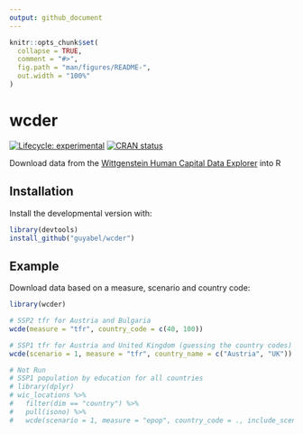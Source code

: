 ```yaml
---
output: github_document
---
```


<!-- README.md is generated from README.Rmd. Please edit that file -->

```r
knitr::opts_chunk$set(
  collapse = TRUE,
  comment = "#>",
  fig.path = "man/figures/README-",
  out.width = "100%"
)
```

# wcder

<!-- badges: start -->
[![Lifecycle: experimental](https://img.shields.io/badge/lifecycle-experimental-orange.svg)](https://www.tidyverse.org/lifecycle/#experimental)
[![CRAN status](https://www.r-pkg.org/badges/version/wcder)](https://CRAN.R-project.org/package=wcder)
<!-- badges: end -->

Download data from the [Wittgenstein Human Capital Data Explorer](http://dataexplorer.wittgensteincentre.org/wcde-v2/) into R

## Installation

<!-- You can install the released version of wcder from [CRAN](https://CRAN.R-project.org) with: -->

<!-- ``` r -->
<!-- install.packages("wcder") -->
<!-- ``` -->

Install the developmental version with:

``` r
library(devtools)
install_github("guyabel/wcder")
```

## Example

Download data based on a measure, scenario and country code:

```r
library(wcder)

# SSP2 tfr for Austria and Bulgaria
wcde(measure = "tfr", country_code = c(40, 100))

# SSP1 tfr for Austria and United Kingdom (guessing the country codes)
wcde(scenario = 1, measure = "tfr", country_name = c("Austria", "UK"))

# Not Run
# SSP1 population by education for all countries
# library(dplyr)
# wic_locations %>%
#   filter(dim == "country") %>%
#   pull(isono) %>%
#   wcde(scenario = 1, measure = "epop", country_code = ., include_scenario_names = TRUE)
```

<!-- What is special about using `README.Rmd` instead of just `README.md`? You can include R chunks like so: -->

<!-- ```{r cars} -->
<!-- summary(cars) -->
<!-- ``` -->

<!-- You'll still need to render `README.Rmd` regularly, to keep `README.md` up-to-date. -->

<!-- You can also embed plots, for example: -->

<!-- ```{r pressure, echo = FALSE} -->
<!-- plot(pressure) -->
<!-- ``` -->

<!-- In that case, don't forget to commit and push the resulting figure files, so they display on GitHub! -->
